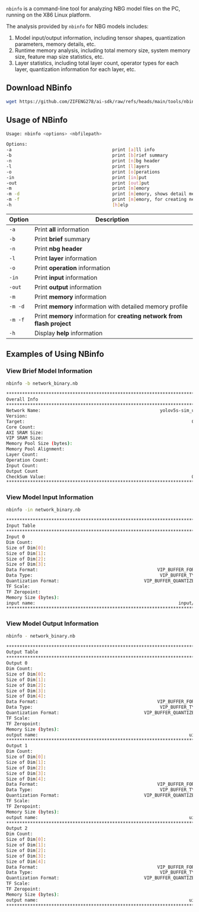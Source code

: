 `nbinfo` is a command-line tool for analyzing NBG model files on the PC, running on the X86 Linux platform.

The analysis provided by `nbinfo` for NBG models includes:

1. Model input/output information, including tensor shapes, quantization parameters, memory details, etc.
2. Runtime memory analysis, including total memory size, system memory size, feature map size statistics, etc.
3. Layer statistics, including total layer count, operator types for each layer, quantization information for each layer, etc.

## Download NBinfo

<NewCodeBlock tip="X86 PC" type="PC">

```bash
wget https://github.com/ZIFENG278/ai-sdk/raw/refs/heads/main/tools/nbinfo
```

</NewCodeBlock>

## Usage of NBinfo

```bash
Usage: nbinfo <options> <nbfilepath>

Options:
-a                                      print [a]ll info
-b                                      print [b]rief summary
-n                                      print [n]bg header
-l                                      print [l]ayers
-o                                      print [o]perations
-in                                     print [in]put
-out                                    print [out]put
-m                                      print [m]emory
-m -d                                   print [m]emory, shows detail memory profile
-m -f                                   print [m]emory, for creating network from flash project
-h                                      [h]elp
```

| Option  | Description                                                              |
| ------- | ------------------------------------------------------------------------ |
| `-a`    | Print **all** information                                                |
| `-b`    | Print **brief** summary                                                  |
| `-n`    | Print **nbg header**                                                     |
| `-l`    | Print **layer** information                                              |
| `-o`    | Print **operation** information                                          |
| `-in`   | Print **input** information                                              |
| `-out`  | Print **output** information                                             |
| `-m`    | Print **memory** information                                             |
| `-m -d` | Print **memory** information with detailed memory profile                |
| `-m -f` | Print **memory** information for **creating network from flash project** |
| `-h`    | Display **help** information                                             |

## Examples of Using NBinfo

### View Brief Model Information

<NewCodeBlock tip="X86 PC" type="PC">

```bash
nbinfo -b network_binary.nb
```

</NewCodeBlock>

```bash
********************************************************************************
Overall Info
********************************************************************************
Network Name:                                             yolov5s-sim_uint8_NCHW
Version:                                                                 0x20000
Target:                                                               0x1000003b
Core Count:                                                                    1
AXI SRAM Size:                                                                 0
VIP SRAM Size:                                                           0x80000
Memory Pool Size (bytes):                                                3892224
Memory Pool Alignment:                                                        64
Layer Count:                                                                  78
Operation Count:                                                            1101
Input Count:                                                                   1
Output Count                                                                   3
CheckSum Value:                                                       0xd902cff2
********************************************************************************
```

### View Model Input Information

<NewCodeBlock tip="X86 PC" type="PC">

```bash
nbinfo -in network_binary.nb
```

</NewCodeBlock>

```bash
********************************************************************************
Input Table
********************************************************************************
Input 0
Dim Count:                                                                     4
Size of Dim[0]:                                                              640
Size of Dim[1]:                                                              640
Size of Dim[2]:                                                                3
Size of Dim[3]:                                                                1
Data Format:                                             VIP_BUFFER_FORMAT_UINT8
Data Type:                                                VIP_BUFFER_TYPE_TENSOR
Quantization Format:                                VIP_BUFFER_QUANTIZE_TF_ASYMM
TF Scale:                                                               0.003922
TF Zeropoint:                                                                  0
Memory Size (bytes):                                                     1228800
input name:                                                      input/output[0]
********************************************************************************
```

### View Model Output Information

<NewCodeBlock tip="X86 PC" type="PC">

```bash
nbinfo - network_binary.nb
```

</NewCodeBlock>

```bash
********************************************************************************
Output Table
********************************************************************************
Output 0
Dim Count:                                                                     5
Size of Dim[0]:                                                               85
Size of Dim[1]:                                                               80
Size of Dim[2]:                                                               80
Size of Dim[3]:                                                                3
Size of Dim[4]:                                                                1
Data Format:                                             VIP_BUFFER_FORMAT_UINT8
Data Type:                                                VIP_BUFFER_TYPE_TENSOR
Quantization Format:                                VIP_BUFFER_QUANTIZE_TF_ASYMM
TF Scale:                                                               0.085919
TF Zeropoint:                                                                211
Memory Size (bytes):                                                     1632000
output name:                                                         uid_5_out_0
********************************************************************************
Output 1
Dim Count:                                                                     5
Size of Dim[0]:                                                               85
Size of Dim[1]:                                                               40
Size of Dim[2]:                                                               40
Size of Dim[3]:                                                                3
Size of Dim[4]:                                                                1
Data Format:                                             VIP_BUFFER_FORMAT_UINT8
Data Type:                                                VIP_BUFFER_TYPE_TENSOR
Quantization Format:                                VIP_BUFFER_QUANTIZE_TF_ASYMM
TF Scale:                                                               0.071616
TF Zeropoint:                                                                204
Memory Size (bytes):                                                      408000
output name:                                                         uid_4_out_0
********************************************************************************
Output 2
Dim Count:                                                                     5
Size of Dim[0]:                                                               85
Size of Dim[1]:                                                               20
Size of Dim[2]:                                                               20
Size of Dim[3]:                                                                3
Size of Dim[4]:                                                                1
Data Format:                                             VIP_BUFFER_FORMAT_UINT8
Data Type:                                                VIP_BUFFER_TYPE_TENSOR
Quantization Format:                                VIP_BUFFER_QUANTIZE_TF_ASYMM
TF Scale:                                                               0.072006
TF Zeropoint:                                                                196
Memory Size (bytes):                                                      102016
output name:                                                         uid_3_out_0
********************************************************************************
```

